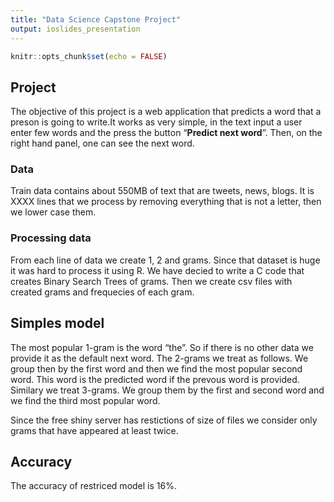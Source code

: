 ```yaml
---
title: "Data Science Capstone Project"
output: ioslides_presentation
---
```


```r
knitr::opts_chunk$set(echo = FALSE)
```

## Project

The objective of this project is a web application that predicts a word that a preson is going to write.It works as very simple, in the text input a user enter few words and the press the button "__Predict next word__". Then, on the right hand panel, one can see the next word.


### Data

Train data contains about 550MB of text that are tweets, news, blogs. It is XXXX lines that we process by removing everything that is not a letter, then we lower case them.

### Processing data

From each line of data we create 1, 2 and grams. Since that dataset is huge it was hard to process it using R. We have decied to write a C code that creates Binary Search Trees of grams. Then we create csv files with created grams and frequecies of each gram.

## Simples model

The most popular 1-gram is the word "the". So if there is no other data we provide it as the default next word. 
The 2-grams we treat as follows. We group then by the first word and then we find the most popular second word. This word is the predicted word if the prevous word is provided. Similary we treat 3-grams. We group them by the first and second word and we find the third most popular word. 

Since the free shiny server has restictions of size of files we consider only grams that have appeared at least twice.

## Accuracy

The accuracy of restriced model is 16%.
